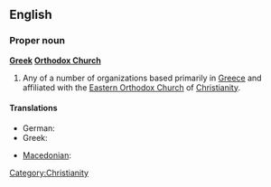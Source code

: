 ==English==
===Proper noun===
{{wikipedia}}
'''[[Greek]] [[Orthodox Church]]'''
#Any of a number of organizations based primarily in [[Greece]] and affiliated with the [[Eastern Orthodox Church]] of [[Christianity]].

====Translations====
{{trans-top|Greek Orthodox Church}}
* German: {{t-|de|Griechisch-Orthodoxe Kirche|f}}
* Greek: {{t|el|Ελληνορθόδοξη Εκκλησία|f|tr=Ellinorthódoksi Ekklisía|sc=Grek}}
{{trans-mid}}
* [[Macedonian]]: {{t|mk|Грчка православна црква|f|tr=G'rčka pravoslávna c'rkva}}
{{trans-bottom}}

[[Category:Christianity]]